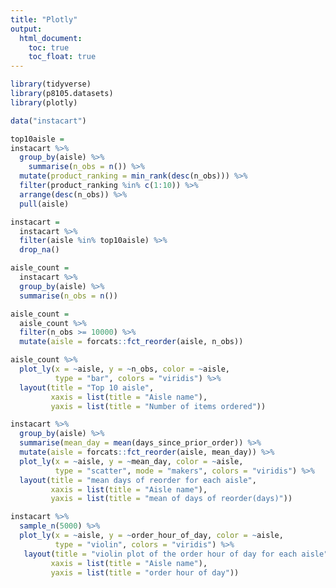 ```yaml
---
title: "Plotly"
output: 
  html_document:
    toc: true
    toc_float: true
---
```


```r
library(tidyverse)
library(p8105.datasets)
library(plotly)
```

```r
data("instacart")

top10aisle = 
instacart %>% 
  group_by(aisle) %>% 
    summarise(n_obs = n()) %>% 
  mutate(product_ranking = min_rank(desc(n_obs))) %>% 
  filter(product_ranking %in% c(1:10)) %>% 
  arrange(desc(n_obs)) %>% 
  pull(aisle)

instacart = 
  instacart %>% 
  filter(aisle %in% top10aisle) %>% 
  drop_na()

aisle_count = 
  instacart %>% 
  group_by(aisle) %>% 
  summarise(n_obs = n())

aisle_count = 
  aisle_count %>% 
  filter(n_obs >= 10000) %>% 
  mutate(aisle = forcats::fct_reorder(aisle, n_obs))

aisle_count %>% 
  plot_ly(x = ~aisle, y = ~n_obs, color = ~aisle,
          type = "bar", colors = "viridis") %>% 
  layout(title = "Top 10 aisle",
         xaxis = list(title = "Aisle name"),
         yaxis = list(title = "Number of items ordered"))
```


```r
instacart %>% 
  group_by(aisle) %>% 
  summarise(mean_day = mean(days_since_prior_order)) %>% 
  mutate(aisle = forcats::fct_reorder(aisle, mean_day)) %>% 
  plot_ly(x = ~aisle, y = ~mean_day, color = ~aisle,
          type = "scatter", mode = "makers", colors = "viridis") %>% 
  layout(title = "mean days of reorder for each aisle",
         xaxis = list(title = "Aisle name"),
         yaxis = list(title = "mean of days of reorder(days)"))
```

```r
instacart %>% 
  sample_n(5000) %>% 
  plot_ly(x = ~aisle, y = ~order_hour_of_day, color = ~aisle,
          type = "violin", colors = "viridis") %>% 
   layout(title = "violin plot of the order hour of day for each aisle",
         xaxis = list(title = "Aisle name"),
         yaxis = list(title = "order hour of day"))
```


